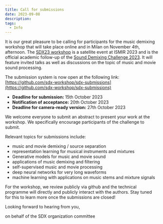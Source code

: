 ```yaml
---
title: Call for submissions
date: 2023-09-08
description: 
tags:
  - Info
---
```



It is our great pleasure to be calling for participants for the music demixing workshop that will take place online and in Milan on November 4th, afternoon.
The [SDX23 workshop](https://sdx-workshop.github.io) is a satellite event at ISMIR 2023 and is the official academic follow-up of the [Sound Demixing Challenge 2023](https://www.aicrowd.com/challenges/sound-demixing-challenge-2023/). It will feature invited talks as well as discussions on the topic of music and movie sound processing.

The submission system is now open at the following link:
[https://github.com/sdx-workshop/sdx-submissions](https://github.com/sdx-workshop/sdx-submissions)

- __Deadline for submission:__ 15th October 2023
- __Notification of acceptance:__ 20th October 2023
- __Deadline for camera-ready version:__ 27th October 2023

We welcome everyone to submit an abstract to present your work at the workshop. We specifically encourage participants of the challenge to submit.

Relevant topics for submissions include:

- music and movie demixing / source separation
- representation learning for musical instruments and mixtures
- Generative models for music and movie sound
- applications of music demixing and filtering
- self-supervised music and movie processing
- deep neural networks for very long waveforms
- machine learning with applications on music stems and mixture signals

For the workshop, we review publicly via github and the technical programme will directly and publicly interact with the authors. Stay tuned for this to learn more once the submissions are closed!

Looking forward to hearing from you,

on behalf of the SDX organization committee
